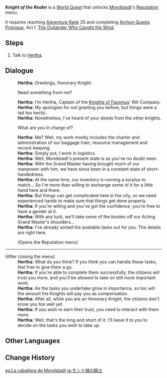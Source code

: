 {{Quest Infobox
|id            = 70650
|type          = World
|region        = Mondstadt
|area          = Starfell Valley
|subarea       = Mondstadt City
|requirement   = Complete [[The Outlander Who Caught the Wind]] and reach [[Adventure Rank]] 25
|startLocation = [[Mondstadt City|Mondstadt]], [[Mondstadt]]
|rewards       = Mora*20,000;Hero's Wit*2
|characters    = Hertha; Traveler
}}
'''''Knight of the Realm''''' is a [[World Quest]] that unlocks [[Mondstadt]]'s [[Reputation]] menu.

It requires reaching [[Adventure Rank]] 25 and completing [[Archon Quests]] [[Prologue]], Act I: [[The Outlander Who Caught the Wind]].

==Steps==
#Talk to [[Hertha]].

==Dialogue==
{{Quest Description|The Knight of Favonius, [[Hertha]], seems to want a word with you...}}
{{Dialogue Start}}
:'''Hertha:''' Greetings, Honorary Knight.
:{{DIcon}} Need something from me?
:'''Hertha:''' I'm Hertha, Captain of the [[Knights of Favonius]]' 6th Company.
:'''Hertha:''' My apologies for not greeting you before, but things were a tad too hectic.
:'''Hertha:''' Nonetheless, I've heard of your deeds from the other knights.
:{{DIcon}} What are you in charge of?
:'''Hertha:''' Me? Well, my work mostly includes the charter and administration of our baggage train, resource management and record-keeping.
:'''Hertha:''' Simply put, I work in logistics.
:'''Hertha:''' Well, Mondstadt's present state is as you've no doubt seen.
:'''Hertha:''' With the Grand Master having brought much of our manpower with him, we have since been in a constant state of short-handedness.
:'''Hertha:''' At the same time, our inventory is running a surplus to match... So I'm more than willing to exchange some of it for a little hand here and there.
:'''Hertha:''' But things can get complicated here in the city, so we need experienced hands to make sure that things get done properly.
:'''Hertha:''' If you're willing and you've got the confidence, you're free to have a gander at it.
:'''Hertha:''' With any luck, we'll take some of the burden off our Acting Grand Master's shoulders...
:'''Hertha:''' I've already sorted the available tasks out for you. The details are right here.
:;(Opens the Reputation menu)
----
;(After closing the menu)
:'''Hertha:''' What do you think? If you think you can handle these tasks, feel free to give them a go.
:'''Hertha:''' If you're able to complete them successfully, the citizens will trust you more, and you'll be allowed to take on still more important work.
:'''Hertha:''' As the tasks you undertake grow in importance, so too will the amount the Knights will pay you as compensation.
:'''Hertha:''' After all, while you are an Honorary Knight, the citizens don't know you too well yet.
:'''Hertha:''' If you wish to earn their trust, you need to interact with them more.
:'''Hertha:''' Well, that's the long and short of it. I'll leave it to you to decide on the tasks you wish to take up.
{{Dialogue End}}

==Other Languages==
{{Other Languages
|en      = Knight of the Realm
|zhs     = 蒙德城的骑士
|zhs_rm  = Méngdé-chéng de Qíshì
|zht     = 蒙德城的騎士
|zht_rm  = Méngdé-chéng de Qíshì
|zh_tl   = Mondstadt's Knight
|ja      = モンド城の騎士
|ja_rm   = Mondo-jou no Kishi
|ja_tl   = Knight of Mondstadt
|ko      = 몬드<->성<->의 기사
|ko_tl   = Knight of the Mondstadt
|es      = La caballera de Mondstadt
|es_tl   = The Knight of Mondstadt
|es_note = {{es|Caballera}} is a feminine term.
|fr      = Chevalier de Mondstadt
|fr_tl   = Knight of Mondstadt
|ru      = Мондштадтский рыцарь
|ru_tl   = Mondstadt's Knight
|th      = อัศวินแห่ง Mondstadt
|th_rm   = 
|th_tl   = 
|vi      = Kỵ Sĩ Mondstadt
|vi_tl   = 
|de      = Ritter von Mondstadt
|de_tl   = Knight of Mondstadt
|id      = Knight Mondstadt
|id_tl   = Mondstadt's Knight
|pt      = Cavaleiro da Cidade de Mondstadt
|pt_tl   = 
|tr      = Krallık Şövalyesi
|tr_tl   = 
|it      = Cavaliere del popolo
|it_tl   = 
}}

==Change History==
{{Change History|1.1}}

[[es:La caballera de Mondstadt]]
[[ja:モンド城の騎士]]
